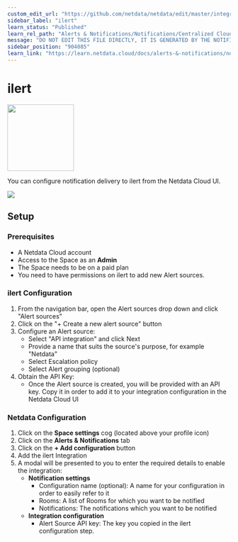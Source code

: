 ```yaml
---
custom_edit_url: "https://github.com/netdata/netdata/edit/master/integrations/cloud-notifications/metadata.yaml"
sidebar_label: "ilert"
learn_status: "Published"
learn_rel_path: "Alerts & Notifications/Notifications/Centralized Cloud Notifications"
message: "DO NOT EDIT THIS FILE DIRECTLY, IT IS GENERATED BY THE NOTIFICATION'S metadata.yaml FILE"
sidebar_position: "904085"
learn_link: "https://learn.netdata.cloud/docs/alerts-&-notifications/notifications/centralized-cloud-notifications/ilert"
---
```



# ilert


<img src="https://netdata.cloud/img/ilert.svg" width="150"/>


You can configure notification delivery to ilert from the Netdata Cloud UI.


<img src="https://img.shields.io/badge/maintained%20by-Netdata-%2300ab44" />

## Setup

### Prerequisites

- A Netdata Cloud account
- Access to the Space as an **Admin**
- The Space needs to be on a paid plan
- You need to have permissions on ilert to add new Alert sources.

### ilert Configuration

1. From the navigation bar, open the Alert sources drop down and click "Alert sources"
2. Click on the "+ Create a new alert source" button
3. Configure an Alert source:
    - Select "API integration" and click Next
    - Provide a name that suits the source's purpose, for example "Netdata"
    - Select Escalation policy
    - Select Alert grouping (optional)
4. Obtain the API Key:
    - Once the Alert source is created, you will be provided with an API key. Copy it in order to add it to your integration configuration in the Netdata Cloud UI

### Netdata Configuration

1. Click on the **Space settings** cog (located above your profile icon)
2. Click on the **Alerts & Notifications** tab
3. Click on the **+ Add configuration** button
4. Add the ilert Integration
5. A modal will be presented to you to enter the required details to enable the integration:
    - **Notification settings**
      - Configuration name (optional): A name for your configuration in order to easily refer to it
      - Rooms: A list of Rooms for which you want to be notified
      - Notifications: The notifications which you want to be notified
    - **Integration configuration**
      - Alert Source API key: The key you copied in the ilert configuration step.


